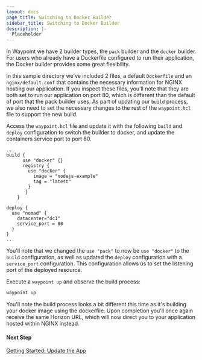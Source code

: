```yaml
---
layout: docs
page_title: Switching to Docker Builder
sidebar_title: Switching to Docker Builder
description: |-
  Placeholder
---
```


In Waypoint we have 2 builder types, the `pack` builder and the `docker` builder. For users who already have a Dockerfile configured
to run their application, the Docker builder provides some great flexibility.

In this sample directory we've included 2 files, a default `Dockerfile` and an `nginx/default.conf` that contains the necessary
information for NGINX hosting our application. If you inspect these files, you'll note that they are both set to run our application
on port 80, which is different than the default of port that the pack builder uses. As part of updating our `build` process, we also
need to set the necessary changes to the rest of the `waypoint.hcl` file to support the new build.

Access the `waypoint.hcl` file and update it with the following `build` and `deploy` configuration to switch the builder to docker,
and update the containers service port to port 80.

```shell
...
build {
      use "docker" {}
      registry {
        use "docker" {
          image = "nodejs-example"
          tag = "latest"
        }
       }
    }

deploy {
  use "nomad" {
    datacenter="dc1"
    service_port = 80
  }
}
...
```

You'll note that we changed the `use "pack"` to now be `use "docker"` to the `build` configuration, as well as updated the `deploy`
configuration with a `service_port` configuration. This configuration allows us to set the listening port of the deployed resource.

Execute a `waypoint up` and observe the build process:

```bash
waypoint up
```

You'll note the build process looks a bit different this time as it's building your docker image using the dockerfile. Upon completion you'll once again receive the same Horizon URL,
which will now direct you to your application hosted within NGINX instead.

#### Next Step

[Getting Started: Update the App](/docs/getting-started/nomad-example-app/update-app)
